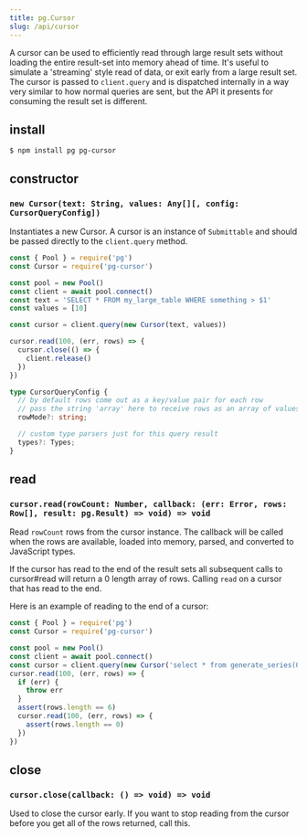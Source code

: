 ```yaml
---
title: pg.Cursor
slug: /api/cursor
---
```


A cursor can be used to efficiently read through large result sets without loading the entire result-set into memory ahead of time. It's useful to simulate a 'streaming' style read of data, or exit early from a large result set. The cursor is passed to `client.query` and is dispatched internally in a way very similar to how normal queries are sent, but the API it presents for consuming the result set is different.

## install

```
$ npm install pg pg-cursor
```

## constructor

### `new Cursor(text: String, values: Any[][, config: CursorQueryConfig])`

Instantiates a new Cursor. A cursor is an instance of `Submittable` and should be passed directly to the `client.query` method.

```js
const { Pool } = require('pg')
const Cursor = require('pg-cursor')

const pool = new Pool()
const client = await pool.connect()
const text = 'SELECT * FROM my_large_table WHERE something > $1'
const values = [10]

const cursor = client.query(new Cursor(text, values))

cursor.read(100, (err, rows) => {
  cursor.close(() => {
    client.release()
  })
})
```

```ts
type CursorQueryConfig {
  // by default rows come out as a key/value pair for each row
  // pass the string 'array' here to receive rows as an array of values
  rowMode?: string;

  // custom type parsers just for this query result
  types?: Types;
}
```

## read

### `cursor.read(rowCount: Number, callback: (err: Error, rows: Row[], result: pg.Result) => void) => void`

Read `rowCount` rows from the cursor instance. The callback will be called when the rows are available, loaded into memory, parsed, and converted to JavaScript types.

If the cursor has read to the end of the result sets all subsequent calls to cursor#read will return a 0 length array of rows. Calling `read` on a cursor that has read to the end.

Here is an example of reading to the end of a cursor:

```js
const { Pool } = require('pg')
const Cursor = require('pg-cursor')

const pool = new Pool()
const client = await pool.connect()
const cursor = client.query(new Cursor('select * from generate_series(0, 5)'))
cursor.read(100, (err, rows) => {
  if (err) {
    throw err
  }
  assert(rows.length == 6)
  cursor.read(100, (err, rows) => {
    assert(rows.length == 0)
  })
})
```

## close

### `cursor.close(callback: () => void) => void`

Used to close the cursor early. If you want to stop reading from the cursor before you get all of the rows returned, call this.
